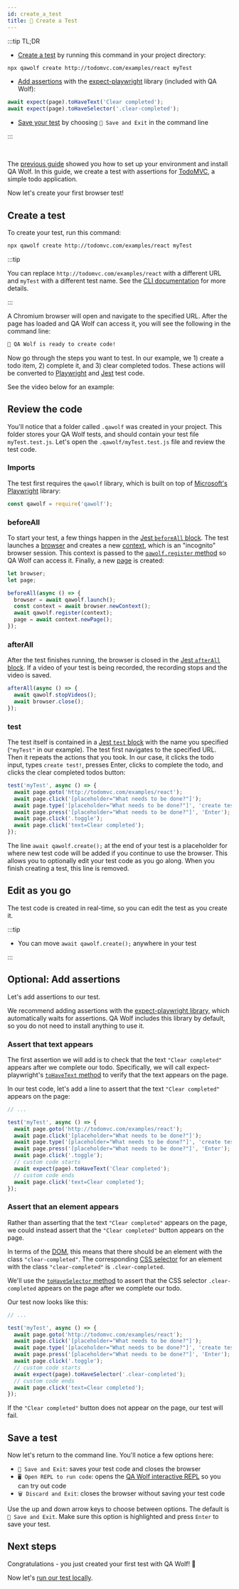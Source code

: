 ```yaml
---
id: create_a_test
title: 🎨 Create a Test
---
```



:::tip TL;DR

- [Create a test](#create-a-test) by running this command in your project directory:

```bash
npx qawolf create http://todomvc.com/examples/react myTest
```

- [Add assertions](#optional-add-assertions) with the [expect-playwright](https://github.com/playwright-community/expect-playwright) library (included with QA Wolf):

```js
await expect(page).toHaveText('Clear completed');
await expect(page).toHaveSelector('.clear-completed');
```

- [Save your test](#save-a-test) by choosing `💾 Save and Exit` in the command line

:::

<br />

The [previous guide](install) showed you how to set up your environment and install QA Wolf. In this guide, we create a test with assertions for [TodoMVC](http://todomvc.com/examples/react), a simple todo application.

Now let's create your first browser test!

## Create a test

To create your test, run this command:

```bash
npx qawolf create http://todomvc.com/examples/react myTest
```

:::tip

You can replace `http://todomvc.com/examples/react` with a different URL and `myTest` with a different test name. See the [CLI documentation](api/cli#npx-qawolf-create-url-name) for more details.

:::

A Chromium browser will open and navigate to the specified URL. After the page has loaded and QA Wolf can access it, you will see the following in the command line:

```bash
🐺 QA Wolf is ready to create code!
```

Now go through the steps you want to test. In our example, we 1) create a todo item, 2) complete it, and 3) clear completed todos. These actions will be converted to [Playwright](https://github.com/microsoft/playwright) and [Jest](https://jestjs.io/) test code.

See the video below for an example:

<YouTubeVideo src="https://www.youtube.com/embed/9B3s-FIyso8" />

## Review the code

You'll notice that a folder called `.qawolf` was created in your project. This folder stores your QA Wolf tests, and should contain your test file `myTest.test.js`. Let's open the `.qawolf/myTest.test.js` file and review the test code.

### Imports

The test first requires the `qawolf` library, which is built on top of [Microsoft's Playwright](https://github.com/microsoft/playwright) library:

```js
const qawolf = require('qawolf');
```

### beforeAll

To start your test, a few things happen in the [Jest `beforeAll` block](https://jestjs.io/docs/en/api#beforeallfn-timeout). The test launches a [browser](https://github.com/microsoft/playwright/blob/master/docs/api.md#class-browser) and creates a new [context](https://github.com/microsoft/playwright/blob/master/docs/api.md#class-browsercontext), which is an "incognito" browser session. This context is passed to the [`qawolf.register` method](api/qawolf/register) so QA Wolf can access it. Finally, a new [page](https://github.com/microsoft/playwright/blob/master/docs/api.md#class-page) is created:

```js
let browser;
let page;

beforeAll(async () => {
  browser = await qawolf.launch();
  const context = await browser.newContext();
  await qawolf.register(context);
  page = await context.newPage();
});
```

### afterAll

After the test finishes running, the browser is closed in the [Jest `afterAll` block](https://jestjs.io/docs/en/api#afterallfn-timeout). If a video of your test is being recorded, the recording stops and the video is saved.

```js
afterAll(async () => {
  await qawolf.stopVideos();
  await browser.close();
});
```

### test

The test itself is contained in a [Jest `test` block](https://jestjs.io/docs/en/api#testname-fn-timeout) with the name you specified (`"myTest"` in our example). The test first navigates to the specified URL. Then it repeats the actions that you took. In our case, it clicks the todo input, types `create test!`, presses Enter, clicks to complete the todo, and clicks the clear completed todos button:

```js
test('myTest', async () => {
  await page.goto('http://todomvc.com/examples/react');
  await page.click('[placeholder="What needs to be done?"]');
  await page.type('[placeholder="What needs to be done?"]', 'create test!');
  await page.press('[placeholder="What needs to be done?"]', 'Enter');
  await page.click('.toggle');
  await page.click('text=Clear completed');
});
```

The line `await qawolf.create();` at the end of your test is a placeholder for where new test code will be added if you continue to use the browser. This allows you to optionally edit your test code as you go along. When you finish creating a test, this line is removed.

## Edit as you go

The test code is created in real-time, so you can edit the test as you create it.

:::tip

- You can move `await qawolf.create();` anywhere in your test

:::

## Optional: Add assertions

Let's add assertions to our test.

We recommend adding assertions with the [expect-playwright library](https://github.com/playwright-community/expect-playwright), which automatically waits for assertions. QA Wolf includes this library by default, so you do not need to install anything to use it.

### Assert that text appears

The first assertion we will add is to check that the text `"Clear completed"` appears after we complete our todo. Specifically, we will call expect-playwright's [`toHaveText` method](https://github.com/playwright-community/expect-playwright#tohavetext) to verify that the text appears on the page.

In our test code, let's add a line to assert that the text `"Clear completed"` appears on the page:

```js
// ...

test('myTest', async () => {
  await page.goto('http://todomvc.com/examples/react');
  await page.click('[placeholder="What needs to be done?"]');
  await page.type('[placeholder="What needs to be done?"]', 'create test!');
  await page.press('[placeholder="What needs to be done?"]', 'Enter');
  await page.click('.toggle');
  // custom code starts
  await expect(page).toHaveText('Clear completed');
  // custom code ends
  await page.click('text=Clear completed');
});
```

### Assert that an element appears

Rather than asserting that the text `"Clear completed"` appears on the page, we could instead assert that the `"Clear completed"` button appears on the page.

In terms of the [DOM](https://developer.mozilla.org/en-US/docs/Web/API/Document_Object_Model), this means that there should be an element with the class `"clear-completed"`. The corresponding [CSS selector](https://developer.mozilla.org/en-US/docs/Web/CSS/CSS_Selectors) for an element with the class `"clear-completed"` is `.clear-completed`.

We'll use the [`toHaveSelector` method](https://github.com/playwright-community/expect-playwright#toHaveSelector) to assert that the CSS selector `.clear-completed` appears on the page after we complete our todo.

Our test now looks like this:

```js
// ...

test('myTest', async () => {
  await page.goto('http://todomvc.com/examples/react');
  await page.click('[placeholder="What needs to be done?"]');
  await page.type('[placeholder="What needs to be done?"]', 'create test!');
  await page.press('[placeholder="What needs to be done?"]', 'Enter');
  await page.click('.toggle');
  // custom code starts
  await expect(page).toHaveSelector('.clear-completed');
  // custom code ends
  await page.click('text=Clear completed');
});
```

If the `"Clear completed"` button does not appear on the page, our test will fail.

## Save a test

Now let's return to the command line. You'll notice a few options here:

- `💾 Save and Exit`: saves your test code and closes the browser
- `🖥️ Open REPL to run code`: opens the [QA Wolf interactive REPL](use_the_repl) so you can try out code
- `🗑️ Discard and Exit`: closes the browser without saving your test code

Use the up and down arrow keys to choose between options. The default is `💾 Save and Exit`. Make sure this option is highlighted and press `Enter` to save your test.

## Next steps

Congratulations - you just created your first test with QA Wolf! 🎉

Now let's [run our test locally](run_tests_locally).

